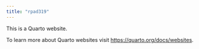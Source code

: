 ```yaml
---
title: "rpad319"
---
```


This is a Quarto website.

To learn more about Quarto websites visit <https://quarto.org/docs/websites>.
